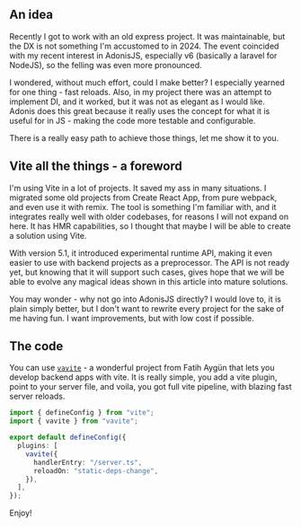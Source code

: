 
## An idea

Recently I got to work with an old express project. It was maintainable, but the DX is not something I'm accustomed to in 2024. The event coincided with my recent interest in AdonisJS, especially v6 (basically a laravel for NodeJS), so the felling was even more pronounced.

I wondered, without much effort, could I make better? I especially yearned for one thing - fast reloads. Also, in my project there was an attempt to implement DI, and it worked, but it was not as elegant as I would like. Adonis does this great because it really uses the concept for what it is useful for in JS - making the code more testable and configurable.

There is a really easy path to achieve those things, let me show it to you.

## Vite all the things - a foreword

I'm using Vite in a lot of projects. It saved my ass in many situations. I migrated some old projects from Create React App, from pure webpack, and even use it with remix. The tool is something I'm familiar with, and it integrates really well with older codebases, for reasons I will not expand on here. It has HMR capabilities, so I thought that maybe I will be able to create a solution using Vite.

With version 5.1, it introduced experimental runtime API, making it even easier to use with backend projects as a preprocessor. The API is not ready yet, but knowing that it will support such cases, gives hope that we will be able to evolve any magical ideas shown in this article into mature solutions.

You may wonder - why not go into AdonisJS directly? I would love to, it is plain simply better, but I don't want to rewrite every project for the sake of me having fun. I want improvements, but with low cost if possible.

## The code

You can use [`vavite`](https://github.com/cyco130/vavite) - a wonderful project from Fatih Aygün that lets you develop backend apps with vite. It is really simple, you add a vite plugin, point to your server file, and voila, you got full vite pipeline, with blazing fast server reloads.

```ts
import { defineConfig } from "vite";
import { vavite } from "vavite";

export default defineConfig({
  plugins: [
    vavite({
      handlerEntry: "/server.ts",
      reloadOn: "static-deps-change",
    }),
  ],
});
```

Enjoy!
